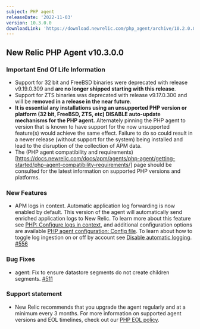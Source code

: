 ```yaml
---
subject: PHP agent
releaseDate: '2022-11-03'
version: 10.3.0.0
downloadLink: 'https://download.newrelic.com/php_agent/archive/10.2.0.0'
---
```

## New Relic PHP Agent v10.3.0.0

### Important End Of Life Information
* Support for 32 bit and FreeBSD binaries were deprecated with release v9.19.0.309 and **are no longer shipped starting with this release**.
* Support for ZTS binaries was deprecated with release v9.17.0.300 and will be **removed in a release in the near future**.
* **It is essential any installations using an unsupported PHP version or platform (32 bit, FreeBSD, ZTS, etc) DISABLE auto-update mechanisms for the PHP agent.**  Alternately pinning the PHP agent to version that is known to have support for the now unsupported feature(s) would achieve the same effect.  Failure to do so could result in a newer release (without support for the system) being installed and lead to the disruption of the collection of APM data.
* The (PHP agent compatibility and requirements)[https://docs.newrelic.com/docs/apm/agents/php-agent/getting-started/php-agent-compatibility-requirements/] page should be consulted for the latest information on supported PHP versions and platforms.

### New Features
* APM logs in context. Automatic application log forwarding is now enabled by default. This version of the agent will automatically send enriched application logs to New Relic. To learn more about this feature see [PHP: Configure logs in context](/docs/logs/logs-context/configure-logs-context-php), and additional configuration options are available [PHP agent configuration: Config file](/docs/apm/agents/php-agent/configuration/php-agent-configuration#logs-in-context). To learn about how to toggle log ingestion on or off by account see [Disable automatic logging](/docs/logs/logs-context/disable-automatic-logging). [#556](https://github.com/newrelic/newrelic-php-agent/pull/566)

### Bug Fixes
* agent: Fix to ensure datastore segments do not create children segments. [#511](https://github.com/newrelic/newrelic-php-agent/pull/511)



### Support statement
* New Relic recommends that you upgrade the agent regularly and at a minimum every 3 months. For more information on supported agent versions and EOL timelines, check out our [PHP EOL policy](https://docs.newrelic.com/docs/apm/agents/php-agent/getting-started/php-agent-eol-policy/).
